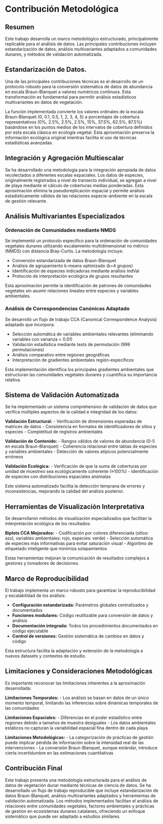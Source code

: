 # Contribución Metodológica {#sec-contribucio}

## Resumen

Este trabajo desarrolla un marco metodológico estructurado, principalmente replicable para el análisis de datos.
Las principales contribuciones incluyen estandarización de datos, análisis multivariantes adaptados a comunidades dunares,
y métodos de validación automatizada.

## Estandarización de Datos.

Una de las principales contribuciones técnicas es el desarrollo de un protocolo robusto para la conversión sistemática de datos de abundancia en escala Braun-Blanquet a valores numéricos continuos. Esta transformación es fundamental para permitir análisis estadísticos multivariantes en datos de vegetación.

La función implementada convierte los valores ordinales de la escala Braun-Blanquet (0, 0.1, 0.5, 1, 2, 3, 4, 5) a porcentajes de cobertura representativos (0%, 2.5%, 2.5%, 2.5%, 15%, 37.5%, 62.5%, 87.5%) basándose en los puntos medios de los intervalos de cobertura definidos por esta escala clásica en ecología vegetal. Esta aproximación preserva la información ecológica original mientras facilita el uso de técnicas estadísticas avanzadas.

## Integración y Agregación Multiescalar

Se ha desarrollado una metodología para la integración apropiada de datos recolectados a diferentes escalas espaciales. Los datos de especies, originalmente registrados a nivel de transecto individual, se agregan a nivel de playa mediante el cálculo de coberturas medias ponderadas. Esta aproximación elimina la pseudoreplicación espacial y permite análisis estadísticamente válidos de las relaciones especie-ambiente en la escala de gestión relevante.

## Análisis Multivariantes Especializados

### Ordenación de Comunidades mediante NMDS

Se implementó un protocolo específico para la ordenación de comunidades vegetales dunares utilizando escalamiento multidimensional no métrico (NMDS) con distancia Bray-Curtis. La metodología incluye:

- Conversión estandarizada de datos Braun-Blanquet
- Análisis de agrupamiento k-means optimizado (k=4 grupos)
- Identificación de especies indicadoras mediante análisis IndVal
- Protocolo de interpretación ecológica de grupos resultantes

Esta aproximación permite la identificación de patrones de comunidades vegetales sin asumir relaciones lineales entre especies y variables ambientales.

### Análisis de Correspondencias Canónicas Adaptado

Se desarrolló un flujo de trabajo CCA (Canonical Correspondence Analysis) adaptado que incorpora:

- Selección automática de variables ambientales relevantes (eliminando variables con varianza < 0.01)
- Validación estadística mediante tests de permutación (999 permutaciones)
- Análisis comparativo entre regiones geográficas
- Interpretación de gradientes ambientales región-específicos

Esta implementación identifica los principales gradientes ambientales que estructuran las comunidades vegetales dunares y cuantifica su importancia relativa.

## Sistema de Validación Automatizada

Se ha implementado un sistema comprehensivo de validación de datos que verifica múltiples aspectos de la calidad e integridad de los datos:

**Validación Estructural:**
- Verificación de dimensiones esperadas de matrices de datos
- Consistencia en formatos de identificadores de sitios y especies
- Completitud de registros ambientales

**Validación de Contenido:**
- Rangos válidos de valores de abundancia (0-5 en escala Braun-Blanquet)
- Coherencia relacional entre tablas de especies y variables ambientales
- Detección de valores atípicos potencialmente erróneos

**Validación Ecológica:**
- Verificación de que la suma de coberturas por unidad de muestreo sea ecológicamente coherente (≈100%)
- Identificación de especies con distribuciones espaciales anómalas

Este sistema automatizado facilita la detección temprana de errores y inconsistencias, mejorando la calidad del análisis posterior.

## Herramientas de Visualización Interpretativa

Se desarrollaron métodos de visualización especializados que facilitan la interpretación ecológica de los resultados:

**Biplots CCA Mejorados:**
- Codificación por colores diferenciada (sitios: azul, variables ambientales: rojo, especies: verde)
- Selección automática de especies más informativas para evitar saturación visual
- Algoritmo de etiquetado inteligente que minimiza solapamientos


Estas herramientas mejoran la comunicación de resultados complejos a gestores y tomadores de decisiones.

## Marco de Reproducibilidad

El trabajo implementa un marco robusto para garantizar la reproducibilidad y escalabilidad de los análisis:

- **Configuración estandarizada:** Parámetros globales centralizados y documentados
- **Funciones modulares:** Código reutilizable para conversión de datos y análisis
- **Documentación integrada:** Todos los procedimientos documentados en código ejecutable
- **Control de versiones:** Gestión sistemática de cambios en datos y código

Esta estructura facilita la adaptación y extensión de la metodología a nuevos datasets y contextos de estudio.

## Limitaciones y Consideraciones Metodológicas

Es importante reconocer las limitaciones inherentes a la aproximación desarrollada:

**Limitaciones Temporales:**
- Los análisis se basan en datos de un único momento temporal, limitando las inferencias sobre dinámicas temporales de las comunidades

**Limitaciones Espaciales:**
- Diferencias en el poder estadístico entre regiones debido a tamaños de muestra desiguales
- Los datos ambientales estáticos no capturan la variabilidad espacial fina dentro de cada playa

**Limitaciones Metodológicas:**
- La categorización de prácticas de gestión puede implicar pérdida de información sobre la intensidad real de las intervenciones
- La conversión Braun-Blanquet, aunque estándar, introduce cierta incertidumbre en las estimaciones cuantitativas



## Contribución Final

Este trabajo presenta una metodología estructurada para el análisis de datos de vegetación dunar mediante técnicas de ciencia de datos. Se ha desarrollado un flujo de trabajo reproducible que incluye estandarización de datos Braun-Blanquet, análisis multivariantes adaptados y herramientas de validación automatizada. Los métodos implementados facilitan el análisis de relaciones entre comunidades vegetales, factores ambientales y prácticas de gestión en ecosistemas dunares catalanes, ofreciendo un enfoque sistemático que puede ser adaptado a estudios similares.

